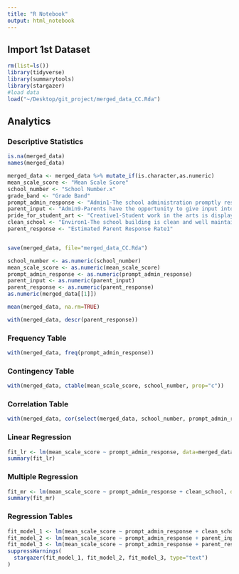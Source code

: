 ```yaml
---
title: "R Notebook"
output: html_notebook
---
```


## Import 1st Dataset
```r
rm(list=ls())
library(tidyverse)
library(summarytools)
library(stargazer)
#load data
load("~/Desktop/git_project/merged_data_CC.Rda")
```
## Analytics

### Descriptive Statistics
```r
is.na(merged_data)
names(merged_data)
```

```r
merged_data <- merged_data %>% mutate_if(is.character,as.numeric)
mean_scale_score <- "Mean Scale Score"
school_number <- "School Number.x"
grade_band <- "Grade Band"
prompt_admin_response <- "Admin1-The school administration promptly responds to my concerns"
parent_input <- "Admin9-Parents have the opportunity to give input into the school's decisions"  
pride_for_student_art <- "Creative1-Student work in the arts is displayed or presented in my child's school" 
clean_school <- "Environ1-The school building is clean and well maintained"
parent_response <- "Estimated Parent Response Rate1"


save(merged_data, file="merged_data_CC.Rda")

school_number <- as.numeric(school_number)
mean_scale_score <- as.numeric(mean_scale_score)
prompt_admin_response <- as.numeric(prompt_admin_response)
parent_input <- as.numeric(parent_input)
parent_response <- as.numeric(parent_response)
as.numeric(merged_data[[1]])

mean(merged_data, na.rm=TRUE)
```


```r
with(merged_data, descr(parent_response))
```
### Frequency Table

```r
with(merged_data, freq(prompt_admin_response))
```


### Contingency Table

```r
with(merged_data, ctable(mean_scale_score, school_number, prop="c"))
```

### Correlation Table

```r
with(merged_data, cor(select(merged_data, school_number, prompt_admin_response, clean_school, mean_scale_score)))
```

### Linear Regression

```r
fit_lr <- lm(mean_scale_score ~ prompt_admin_response, data=merged_data)
summary(fit_lr)
```

### Multiple Regression

```r
fit_mr <- lm(mean_scale_score ~ prompt_admin_response + clean_school, data=merged_data)
summary(fit_mr)
```

### Regression Tables

```r
fit_model_1 <- lm(mean_scale_score ~ prompt_admin_response + clean_school, data=merged_data)
fit_model_2 <- lm(mean_scale_score ~ prompt_admin_response + parent_input, data=merged_data)
fit_model_3 <- lm(mean_scale_score ~ prompt_admin_response + parent_response + clean_school, data=analytic)
suppressWarnings(
  stargazer(fit_model_1, fit_model_2, fit_model_3, type="text")
)
```
